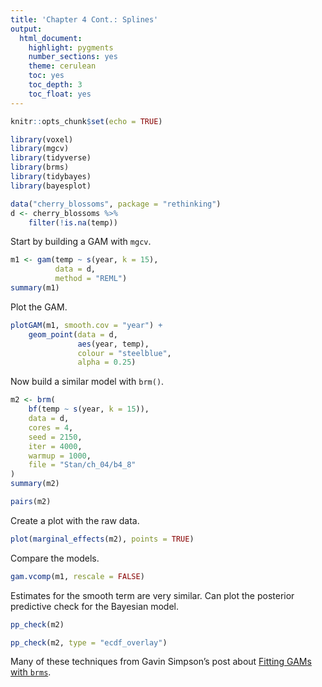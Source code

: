 ```yaml
---
title: 'Chapter 4 Cont.: Splines'
output: 
  html_document: 
    highlight: pygments
    number_sections: yes
    theme: cerulean
    toc: yes
    toc_depth: 3
    toc_float: yes
---
```


```r
knitr::opts_chunk$set(echo = TRUE)
```

```r
library(voxel)
library(mgcv)
library(tidyverse)
library(brms)
library(tidybayes)
library(bayesplot)
```

```r
data("cherry_blossoms", package = "rethinking")
d <- cherry_blossoms %>% 
    filter(!is.na(temp))
```

Start by building a GAM with `mgcv`.

```r
m1 <- gam(temp ~ s(year, k = 15), 
          data = d, 
          method = "REML")
summary(m1)
```

Plot the GAM.

```r
plotGAM(m1, smooth.cov = "year") + 
    geom_point(data = d, 
               aes(year, temp), 
               colour = "steelblue", 
               alpha = 0.25)
```

Now build a similar model with `brm()`.

```r
m2 <- brm(
    bf(temp ~ s(year, k = 15)), 
    data = d, 
    cores = 4, 
    seed = 2150, 
    iter = 4000, 
    warmup = 1000, 
    file = "Stan/ch_04/b4_8"
)
summary(m2)
```

```r
pairs(m2)
```

Create a plot with the raw data.

```r
plot(marginal_effects(m2), points = TRUE)
```

Compare the models.

```r
gam.vcomp(m1, rescale = FALSE)
```

Estimates for the smooth term are very similar. Can plot the posterior predictive check for the Bayesian model.

```r
pp_check(m2)
```

```r
pp_check(m2, type = "ecdf_overlay")
```

Many of these techniques from Gavin Simpson's post about [Fitting GAMs with `brms`](https://www.fromthebottomoftheheap.net/2018/04/21/fitting-gams-with-brms/).
